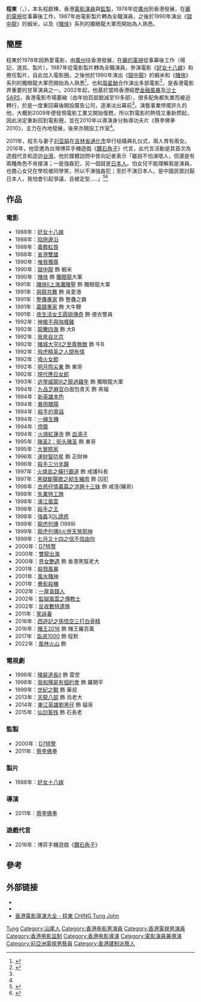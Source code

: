 {{Distinguish|程小東}}
{{noteTA
|1=厘
}}
{{藝人
|姓名 = 程東
|類型 = 男演員
|圖片 = 程東.jpg
|圖片簡介 = 祝賀俱樂部拜年
|本名 = 程獻棟
|英文名 = John Ching
|羅馬拼音 = Ching Tung
|綽號 = 單眼佬（獨眼龍）、大軍、来福、整蛊之霸
|出生日期 = {{birth_date_and_age|1961|2|18}}
|出生地點 = {{PRC}}[[廣州|廣州]]
|國籍 = {{PRC}}
|籍貫 = [[廣東省|廣東省]][[汕尾市|汕尾市]]
|民族 = [[漢族|漢族]]
|語言 = [[粵語|粵語]]、[[普通話|普通話]]
|職業 = [[演員|演員]]、[[監製|監製]]
|配偶 = {{marriage|[[劉亞娟|劉亞娟]]|2011}}
|出道日期 = 1987年
|出道地點 = {{BHKG}}
|出道作 = 《[[好女十八嫁|好女十八嫁]]》
|代表作 = {{ubl|《[[獄中龍|獄中龍]]》|《[[賭俠|賭俠]]》}}
|相關團體 = [[麗的電視|麗的電視]]（1978至1982年）<br>[[亞洲電視|亞洲電視]]（1982至1987年）<br>程東電影工作室（？年至今）
|imdb = 0157395
}}

'''程東'''（{{lang-en|John Ching Tung}}，{{bd|1961年|2月18日|catIdx=C程}}），本名程獻棟，香港[[電影|電影]][[演員|演員]]與[[監製|監製]]，1978年從[[廣州|廣州]]到香港發展，在[[麗的電視|麗的電視]]從事幕後工作，1987年由電影製片轉為全職演員，之後於1990年演出《[[獄中龍|獄中龍]]》的蝦米，以及《[[賭俠|賭俠]]》系列的獨眼龍大軍而開始為人熟悉。

==簡歷==
程東於1978年因熱愛電影，由[[廣州|廣州]]往香港發展，在[[麗的電視|麗的電視]]從事幕後工作（場記、道具、製片），1987年從電影製片轉為全職演員，參演電影《[[好女十八嫁|好女十八嫁]]》和擔任製片，自此加入電影圈。之後他於1990年演出《[[獄中龍|獄中龍]]》的蝦米和《[[賭俠|賭俠]]》系列的獨眼龍大軍而開始為人熟悉<ref name=development>{{Cite news|url=https://topick.hket.com/article/2433049/%E3%80%90%E5%96%AE%E7%9C%BC%E4%BD%AC%E5%A4%A7%E8%BB%8D%E3%80%91%E6%98%9F%E7%88%BA%E8%A6%AA%E6%89%8B%E8%A8%AD%E8%A8%88%E7%8D%A8%E7%9C%BC%E9%80%A0%E5%9E%8B%E6%88%90%E7%B6%93%E5%85%B8%E3%80%80%E7%B6%A0%E8%91%89%E7%8E%8B%E7%A8%8B%E6%9D%B1%E5%A9%9A%E5%BE%8C%E7%B9%BC%E7%BA%8C%E8%BF%BD%E5%A4%A2|title=【單眼佬大軍】星爺親手設計獨眼造型成經典　綠葉王程東婚後繼續追夢|publisher=[[香港經濟日報|香港經濟日報]]|date=2019-08-22|accessdate=2021-12-26}}</ref>，也和[[周星馳|周星馳]]合作演出多部電影<ref>{{Cite news|url=https://star.setn.com/news/936072|title=演反派太經典「四大天王都怕他」卻被星爺棄用　一度零收入|publisher=[[三立新聞網|三立新聞網]]|date=2021-05-07|accessdate=2021-12-26}}</ref>，是香港電影界重要的甘草演員之一。2002年起，他基於當時香港經歷[[金融風暴|金融風暴]]及[[沙士|沙士]]SARS，香港電影市場萎縮（由年拍百部銳減至10多部），很多配角都失業而被迫轉行，於是一度重回幕後開設廣告公司，逐漸淡出幕前<ref name=development/>。演藝事業停擺許久的他，大概到2009年便發現電影工業又開始復甦，所以對電影的熱情又重新燃起，因此決定重新回到電影圈，並在2010年以導演身分執導功夫片《蔡李佛拳2010》，主力在內地發展，後來亦開設工作室<ref name=development/>。

2011年，程东与妻子[[刘亚娟|刘亚娟]]在[[吉林省|吉林省]][[通化市|通化市]]举行结婚典礼仪式，兩人育有兩女。2016年，他受邀為台灣博弈手機遊戲《[[鑽石角子|鑽石角子]]》代言，此代言活動是其首次為遊戲代言和造訪[[台灣|台灣]]。他於媒體訪問中曾向記者表示「雖說不怕演壞人，但還是有兩種角色不肯接演；一是強姦犯，另一個就是[[日本人|日本人]]。怕女兒不能理解我是演員，也擔心女兒在學校被同學笑，所以不演強姦犯；至於不演日本人，是中國民眾討厭日本人，我怕會引起爭議，且被定型.....」<ref name=r1>{{Cite news|url=https://tw.nextmgz.com/realtimenews/news/42295883|title=第一反派壞出頭 程東為黑道分子高歌|publisher=[[台灣壹週刊|台灣壹週刊]]|date=2016-08-03|accessdate=2021-12-26}}</ref><ref>{{Cite news|url=https://www.hk01.com/%E9%9B%BB%E5%BD%B1/268814/%E8%B3%AD%E4%BF%A0-%E8%B3%AD%E8%81%96%E5%AE%BF%E6%95%B5%E5%A4%A7%E8%BB%8D%E7%A8%8B%E6%9D%B1%E6%BC%94%E7%9B%A1%E5%A5%B8%E8%A7%92-%E6%83%9F%E7%8D%A8%E5%85%A9%E7%A8%AE%E8%A7%92%E8%89%B2%E6%88%91%E5%94%94%E6%9C%83%E6%BC%94|title=【賭俠】賭聖宿敵大軍程東演盡奸角　「惟獨兩種角色我唔會演」|publisher=[[香港01|香港01]]|date=2018-12-09|accessdate=2021-12-26}}</ref>

==作品==
===電影===
*1988年：[[好女十八嫁|好女十八嫁]]     
*1988年：[[陷阱邊沿|陷阱邊沿]]     
*1988年：[[義膽紅唇|義膽紅唇]]     
*1988年：[[省港雙雄|省港雙雄]]  
*1990年：[[唯我獨尊|唯我獨尊]] 
*1990年：[[獄中龍|獄中龍]] 飾 蝦米
*1990年：[[賭俠|賭俠]] 飾 [[獨眼龍|獨眼龍]]大軍   
*1991年：[[賭俠II上海灘賭聖|賭俠II上海灘賭聖]] 飾 獨眼龍大軍  
*1991年：[[與龍共舞|與龍共舞]] 飾 吳愛港
*1991年：[[整蠱專家|整蠱專家]] 飾 整蠱之霸
*1991年：[[贏錢專家|贏錢專家]] 飾 大牛鞭  
*1991年：[[夜生活女王霞姐傳奇|夜生活女王霞姐傳奇]] 飾 便衣警員    
*1992年：[[神槍手與咖喱雞|神槍手與咖喱雞]] 
*1992年：[[龍騰四海|龍騰四海]] 飾 大B
*1992年：[[我來自北京|我來自北京]]     
*1992年：[[賭城大亨II之至尊無敵|賭城大亨II之至尊無敵]] 飾 牛B
*1992年：[[飛虎精英之人間有情|飛虎精英之人間有情]]   
*1992年：[[噴火女郎|噴火女郎]]    
*1992年：[[明月照尖東|明月照尖東]] 飾 東哥
*1992年：[[現代應召女郎|現代應召女郎]]    
*1993年：[[逃學威龍Ⅲ之龍過雞年|逃學威龍Ⅲ之龍過雞年]] 飾 獨眼龍大軍
*1994年：[[九品芝麻官|九品芝麻官]]白面包青天 飾 來福     
*1994年：[[新英雄本色|新英雄本色]]
*1994年：[[暴雨驕陽|暴雨驕陽]]  
*1994年：[[殺手的童話|殺手的童話]]
*1994年：[[一線生機|一線生機]]
*1994年：[[燈籠|燈籠]]
*1994年：[[火燒紅蓮寺|火燒紅蓮寺]] 飾 [[血滴子|血滴子]]
*1995年：[[赌圣2：街头赌圣|赌圣2：街头赌圣]] 飾 東哥   
*1995年：[[大冒險家|大冒險家]]    
*1996年：[[運財智叻星|運財智叻星]] 飾 正財神 
*1996年：[[殺手三分半鐘|殺手三分半鐘]] 
*1997年：[[火燒島之橫行霸道|火燒島之橫行霸道]] 飾 戒護科長
*1997年：[[黑獄斷腸歌之砌生豬肉|黑獄斷腸歌之砌生豬肉]] 飾 囚犯
*1998年：[[古惑仔情義篇之洪興十三妹|古惑仔情義篇之洪興十三妹]]  飾 咸溼(豬哥)
*1998年：[[失業特工隊|失業特工隊]]
*1998年：[[濠江風雲|濠江風雲]]  
*1998年：[[殺手之王|殺手之王]]
*1998年：[[強姦|強姦]]3[[OL誘惑|OL誘惑]]
*1999年：[[龍虎列傳|龍虎列傳]] (1999)   
*1999年：[[龍虎列傳II火併天煞邪神|龍虎列傳II火併天煞邪神]]  
*1999年：[[七月又十四之信不信由你|七月又十四之信不信由你]] 
*2000年：[[D7特警|D7特警]]
*2000年：[[雙龍出海|雙龍出海]]
*2000年：[[界女艷遇|界女艷遇]] 飾 香港黑幫老大 
*2001年：[[殺戮風暴|殺戮風暴]]
*2001年：[[風水賭神|風水賭神]]
*2001年：[[疊影殺機|疊影殺機]]
*2002年：[[一屋貪錢人|一屋貪錢人]]
*2002年：[[監獄風雲之傳教士|監獄風雲之傳教士]]
*2002年：[[反收數特遣隊|反收數特遣隊]]
*2011年：[[笑詠春|笑詠春]]
*2016年：[[西遊記之孫悟空三打白骨精|西遊記之孫悟空三打白骨精]]
*2016年：[[賭王2016|賭王2016]] 飾 賭王羅百萬
*2017年：[[臥底1000|臥底1000]] 飾 程默
*2022年：[[風林火山_(2022年電影)|風林火山]] 飾

===電視劇===
*1996年：[[殭屍道長II|殭屍道長II]] 飾 雷罡
*1998年：[[我和殭屍有個約會|我和殭屍有個約會]] 飾 羅開平
*1999年：[[世紀之戰|世紀之戰]] 飾 華叔
*2013年：[[天龍八部_(2013年電視劇)|天龍八部]] 飾 烏老大
*2014年：[[東江英雄劉黑仔|東江英雄劉黑仔]] 飾 貓哥
*2015年：[[仙剑客栈_(网剧)|仙剑客栈]]  飾 石長老

===監製=== 
*2000年：[[D7特警|D7特警]]
*2011年：[[蔡李佛拳_(電影)|蔡李佛拳]]

===製片===
*1988年：[[好女十八嫁|好女十八嫁]]

===導演=== 
*2011年：[[蔡李佛拳_(電影)|蔡李佛拳]]

===遊戲代言===
*2016年：博弈手機遊戲《[[鑽石角子|鑽石角子]]》

==參考==
{{reflist}}

== 外部链接 ==
* {{Sinaweibo|1862769183|香港演员程东}}
* {{hkmdb name|8485}}
* [http://www.hkfilmdirectors.com/1979-2013/director.php?n=%E7%A8%8B%E6%9D%B1 香港電影導演大全 - 程東 CHING Tung John]

{{Authority control}}

{{DEFAULTSORT:Ching}}
[[Category:程姓|Tung]]
[[Category:汕尾人|Category:汕尾人]]
[[Category:香港电影男演員|Category:香港电影男演員]]
[[Category:香港電視男演員|Category:香港電視男演員]]
[[Category:香港电影监制|Category:香港电影监制]]
[[Category:香港电影導演|Category:香港电影導演]]
[[Category:電影演員兼導演|Category:電影演員兼導演]]
[[Category:前亞洲電視男藝員|Category:前亞洲電視男藝員]]
[[Category:香港建制派藝人|Category:香港建制派藝人]]